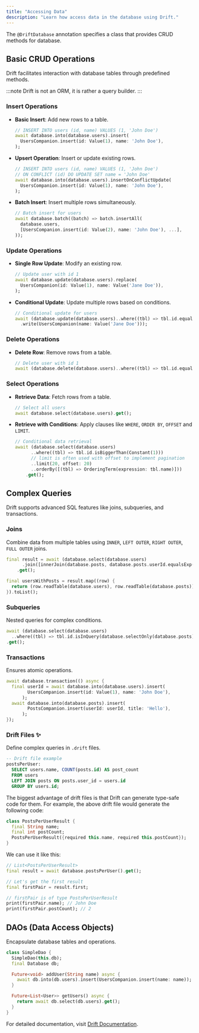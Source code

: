 ```yaml
---
title: "Accessing Data"
description: "Learn how access data in the database using Drift."
---
```



The `@DriftDatabase` annotation specifies a class that provides CRUD methods for database.

## Basic CRUD Operations

Drift facilitates interaction with database tables through predefined methods.

:::note
Drift is not an ORM, it is rather a query builder.
:::

### Insert Operations

- **Basic Insert**: Add new rows to a table.

  ```dart
  // INSERT INTO users (id, name) VALUES (1, 'John Doe')
  await database.into(database.users).insert(
    UsersCompanion.insert(id: Value(1), name: 'John Doe'),
  );
  ```

- **Upsert Operation**: Insert or update existing rows.

  ```dart
  // INSERT INTO users (id, name) VALUES (1, 'John Doe')
  // ON CONFLICT (id) DO UPDATE SET name = 'John Doe'
  await database.into(database.users).insertOnConflictUpdate(
    UsersCompanion.insert(id: Value(1), name: 'John Doe'),
  );
  ```

- **Batch Insert**: Insert multiple rows simultaneously.
  ```dart
  // Batch insert for users
  await database.batch((batch) => batch.insertAll(
    database.users,
    [UsersCompanion.insert(id: Value(2), name: 'John Doe'), ...],
  ));
  ```

### Update Operations

- **Single Row Update**: Modify an existing row.

  ```dart
  // Update user with id 1
  await database.update(database.users).replace(
    UsersCompanion(id: Value(1), name: Value('Jane Doe')),
  );
  ```

- **Conditional Update**: Update multiple rows based on conditions.
  ```dart
  // Conditional update for users
  await (database.update(database.users)..where((tbl) => tbl.id.equals(1)))
    .write(UsersCompanion(name: Value('Jane Doe')));
  ```

### Delete Operations

- **Delete Row**: Remove rows from a table.
  ```dart
  // Delete user with id 1
  await (database.delete(database.users)..where((tbl) => tbl.id.equals(1))).go();
  ```

### Select Operations

- **Retrieve Data**: Fetch rows from a table.

  ```dart
  // Select all users
  await database.select(database.users).get();
  ```

- **Retrieve with Conditions**: Apply clauses like `WHERE`, `ORDER BY`, `OFFSET` and `LIMIT`.
  ```dart
  // Conditional data retrieval
  await (database.select(database.users)
        ..where((tbl) => tbl.id.isBiggerThan(Constant(1)))
        // limit is often used with offset to implement pagination
        ..limit(20, offset: 20)
        ..orderBy([(tbl) => OrderingTerm(expression: tbl.name)]))
      .get();
  ```

## Complex Queries

Drift supports advanced SQL features like joins, subqueries, and transactions.

### Joins

Combine data from multiple tables using `INNER`, `LEFT OUTER`, `RIGHT OUTER`, `FULL OUTER` joins.

```dart
final result = await (database.select(database.users)
      .join([innerJoin(database.posts, database.posts.userId.equalsExp(database.users.id))]))
    .get();

final usersWithPosts = result.map((row) {
  return (row.readTable(database.users), row.readTable(database.posts));
}).toList();
```

### Subqueries

Nested queries for complex conditions.

```dart
await (database.select(database.users)
  ..where((tbl) => tbl.id.isInQuery(database.selectOnly(database.posts)..addColumns([database.posuserId]))))
.get();
```

### Transactions

Ensures atomic operations.

```dart
await database.transaction(() async {
  final userId = await database.into(database.users).insert(
        UsersCompanion.insert(id: Value(1), name: 'John Doe'),
      );
  await database.into(database.posts).insert(
        PostsCompanion.insert(userId: userId, title: 'Hello'),
      );
});
```

### Drift Files ✨

Define complex queries in `.drift` files.

```sql
-- Drift file example
postsPerUser:
  SELECT users.name, COUNT(posts.id) AS post_count
  FROM users
  LEFT JOIN posts ON posts.user_id = users.id
  GROUP BY users.id;

```

The biggest advantage of drift files is that Drift can generate type-safe code for them.
For example, the above drift file would generate the following code:

```dart
class PostsPerUserResult {
  final String name;
  final int postCount;
  PostsPerUserResult({required this.name, required this.postCount});
}
```

We can use it like this:

```dart
// List<PostsPerUserResult>
final result = await database.postsPerUser().get();

// Let's get the first result
final firstPair = result.first;

// firstPair is of type PostsPerUserResult
print(firstPair.name); // John Doe
print(firstPair.postCount); // 2
```

## DAOs (Data Access Objects)

Encapsulate database tables and operations.

```dart
class SimpleDao {
  SimpleDao(this.db);
  final Database db;

  Future<void> addUser(String name) async {
    await db.into(db.users).insert(UsersCompanion.insert(name: name));
  }

  Future<List<User>> getUsers() async {
    return await db.select(db.users).get();
  }
}
```

For detailed documentation, visit [Drift Documentation](https://drift.simonbinder.eu/docs/sql-api/custom_queries/).
